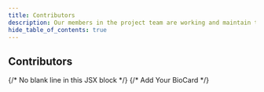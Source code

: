 ```yaml
---
title: Contributors
description: Our members in the project team are working and maintain this project. 
hide_table_of_contents: true
---
```

## Contributors



<div className="container">
  <div className="row">
    {/* No blank line in this JSX block */}
    <BioCard 
      name="George Zhang" 
      role="Father, Software Engineer, Teacher"
      profileImage="/img/contributors/GeorgeZhang.png"
      description="Hi there, my name is George Zhang from Edmonton. I like coding and teaching and also like hiking. You can find me at GITHUB." 
      to="/contributors/georgezhang"
      />
      {/* Add Your BioCard */}
    <BioCard 
      name="Hao C." 
      role="Student"
      profileImage="/img/contributors/hao.png"
      description="Hey, my name is Hao." 
      to="/contributors/hao"
      />
      <BioCard 
      name="Yania F." 
      role="Student"
      profileImage="/img/contributors/yania.png"
      description="Hello, my name is Yania. I am from Montreal." 
      to="/contributors/yania"
      />
      <BioCard 
      name="Jordan.L" 
      role="Student"
      profileImage="/img/docusaurus.png"
      description="Hello, my name is Jordan." 
      to="/contributors/jordan"
      />
  </div>
</div>